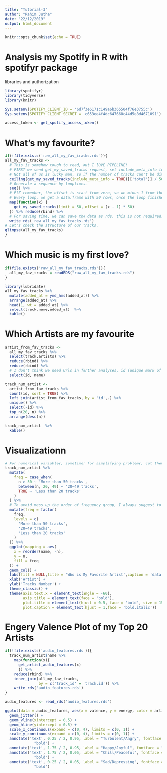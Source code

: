 ---
title: "Tutorial-3"
author: "Rahim Jutha"
date: "22/12/2019"
output: html_document
---

```{r setup, include=FALSE}
knitr::opts_chunk$set(echo = TRUE)
```

Analysis my Spotify in R with spotifyr package
===
libraries and authorization 
```{r, warning=FALSE}
library(spotifyr)
library(tidyverse)
library(knitr)

Sys.setenv(SPOTIFY_CLIENT_ID = '6d7f3e6171c149a6b365504f76e3755c')
Sys.setenv(SPOTIFY_CLIENT_SECRET = 'c653ee4f4dc647668c44d5e8d4671091')

access_token <- get_spotify_access_token()
```

What's my favourite?
===
```{r}
if(!file.exists('raw_all_my_fav_tracks.rds')){
all_my_fav_tracks <-
  # This is somehow tough to read, but I lOVE PIPELINE!
  # FIRST we send get_my_saved_tracks request, set include_meta_info to TRUE, will return the number of all tracks in total. After that, we request 50 items per time, therefore, the looptime should be 50 divide the length of tracks.
  # Not all of us is lucky man, so if the number of tracks can't be divided exactly, we make one more time offset.
  ceiling(get_my_saved_tracks(include_meta_info = TRUE)[['total']] / 50) %>%
  # Generate a sequence by looptimes.
  seq() %>%
  # PlZ remember, the offset is start from zero, so we minus 1 from the offset. And everytime, we jump 50 items, because we have already request 50 items every time.
  # Every loop, we get a data.frame with 50 rows, once the loop finished, we got a list with looptime piece data.frame, with reduce(rbind), we can merge all the data.frames as one.
  map(function(x) {
    get_my_saved_tracks(limit = 50, offset = (x - 1) * 50)
  }) %>% reduce(rbind) %>%
  # For saving time, we can save the data as rds, this is not required, but it can take things back, once we make some mistakes.
  write_rds('raw_all_my_fav_tracks.rds')
# Let's check the structure of our tracks.
glimpse(all_my_fav_tracks)
}
```

Which music is my first love?
===
```{r}
if(file.exists('raw_all_my_fav_tracks.rds')){
  all_my_fav_tracks = readRDS("raw_all_my_fav_tracks.rds")
}

library(lubridate)
all_my_fav_tracks %>%
  mutate(added_at = ymd_hms(added_at)) %>%
  arrange(added_at) %>%
  head(1, wt = added_at) %>%
  select(track.name,added_at)  %>%
  kable()
```

Which Artists are my favourite
===
```{r}
artist_from_fav_tracks <-
  all_my_fav_tracks %>%
  select(track.artists) %>%
  reduce(rbind) %>%
  reduce(rbind) %>%
  # I don't think we need Urls in further analyses, id (unique mark of artist) and name are selected here.
  select(id, name)

track_num_artist <-
  artist_from_fav_tracks %>%
  count(id, sort = TRUE) %>%
  left_join(artist_from_fav_tracks, by = 'id',.) %>%
  unique() %>%
  select(-id) %>%
  top_n(20, n) %>%
  arrange(desc(n))

track_num_artist  %>%
  kable()
```

Visualizationn
===
```{r}
# For numerical variables, sometimes for simplifying problems, cut them into fractions is a good idea. Here, we go further, we fill the column plot with different color to represent different frequency group.
track_num_artist %>%
  mutate(
    freq = case_when(
      n > 50 ~ 'More than 50 tracks',
      between(n, 20, 49) ~ '20~49 tracks',
      TRUE ~ 'Less than 20 tracks'
    )
  ) %>%
  # To avoid mess up the order of frequency group, I always suggest to convert the category variables as factor variables, with built-in order, levels.
  mutate(freq = factor(
    freq,
    levels = c(
      'More than 50 tracks',
      '20~49 tracks',
      'Less than 20 tracks'
    )
  )) %>%
  ggplot(mapping = aes(
    x = reorder(name, -n),
    y = n,
    fill = freq
  )) +
  geom_col() +
  labs(fill = NULL,title = 'Who is My Favorite Artist',caption = 'data from spotify via spotiyr') +
  xlab('Artist') +
  ylab('Tracks Number') +
  theme_classic() +
  theme(axis.text.x = element_text(angle = -60),
        axis.title = element_text(face = 'bold'),
        plot.title = element_text(hjust = 0.5, face = 'bold', size = 15),
        plot.caption = element_text(hjust = 1,face = 'bold.italic'))
```

Engery Valence Plot of my Top 20 Artists
===
```{r}
if(!file.exists('audio_features.rds')){
  track_num_artist$name %>%
    map(function(x){
      get_artist_audio_features(x)
      }) %>%
    reduce(rbind) %>%
    inner_join(all_my_fav_tracks,
               by = c('track_id' = 'track.id')) %>%
    write_rds('audio_features.rds')
}

audio_features <- read_rds('audio_features.rds')

ggplot(data = audio_features, aes(x = valence, y = energy, color = artist_name)) +
  geom_jitter() +
  geom_vline(xintercept = 0.5) +
  geom_hline(yintercept = 0.5) +
  scale_x_continuous(expand = c(0, 0), limits = c(0, 1)) +
  scale_y_continuous(expand = c(0, 0), limits = c(0, 1)) +
  annotate('text', 0.25 / 2, 0.95, label = "Turbulent/Angry", fontface =
             "bold") +
  annotate('text', 1.75 / 2, 0.95, label = "Happy/Joyful", fontface = "bold") +
  annotate('text', 1.75 / 2, 0.05, label = "Chill/Peaceful", fontface =
             "bold") +
  annotate('text', 0.25 / 2, 0.05, label = "Sad/Depressing", fontface =
             "bold")
```

